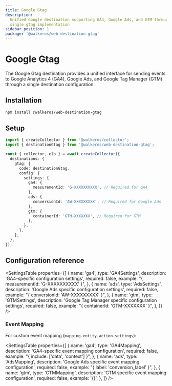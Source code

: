 ```yaml
---
title: Google Gtag
description:
  Unified Google destination supporting GA4, Google Ads, and GTM through a
  single gtag implementation
sidebar_position: 1
package: '@walkeros/web-destination-gtag'
---
```



# Google Gtag

<PackageLink
  env="web"
  github="packages/web/destinations/gtag"
  npm="@walkeros/web-destination-gtag"
/>

The Google Gtag destination provides a unified interface for sending events to
Google Analytics 4 (GA4), Google Ads, and Google Tag Manager (GTM) through a
single destination configuration.

## Installation

```bash
npm install @walkeros/web-destination-gtag
```

## Setup

```typescript
import { createCollector } from '@walkeros/collector';
import { destinationGtag } from '@walkeros/web-destination-gtag';

const { collector, elb } = await createCollector({
  destinations: {
    gtag: {
      code: destinationGtag,
      config: {
        settings: {
          ga4: {
            measurementId: 'G-XXXXXXXXXX', // Required for GA4
          },
          ads: {
            conversionId: 'AW-XXXXXXXXX', // Required for Google Ads
          },
          gtm: {
            containerId: 'GTM-XXXXXXX', // Required for GTM
          },
        },
      },
    },
  },
});
```

## Configuration reference

<SettingsTable
  properties={[
    {
      name: 'ga4',
      type: 'GA4Settings',
      description: 'GA4-specific configuration settings',
      required: false,
      example: "{ measurementId: 'G-XXXXXXXXXX' }",
    },
    {
      name: 'ads',
      type: 'AdsSettings',
      description: 'Google Ads specific configuration settings',
      required: false,
      example: "{ conversionId: 'AW-XXXXXXXXX' }",
    },
    {
      name: 'gtm',
      type: 'GTMSettings',
      description: 'Google Tag Manager specific configuration settings',
      required: false,
      example: "{ containerId: 'GTM-XXXXXXX' }",
    },
  ]}
/>

### Event Mapping

For custom event mapping (`mapping.entity.action.settings`):

<SettingsTable
  properties={[
    {
      name: 'ga4',
      type: 'GA4Mapping',
      description: 'GA4-specific event mapping configuration',
      required: false,
      example: "{ include: ['data', 'context'] }",
    },
    {
      name: 'ads',
      type: 'AdsMapping',
      description: 'Google Ads specific event mapping configuration',
      required: false,
      example: "{ label: 'conversion_label' }",
    },
    {
      name: 'gtm',
      type: 'GTMMapping',
      description: 'GTM specific event mapping configuration',
      required: false,
      example: '{}',
    },
  ]}
/>
